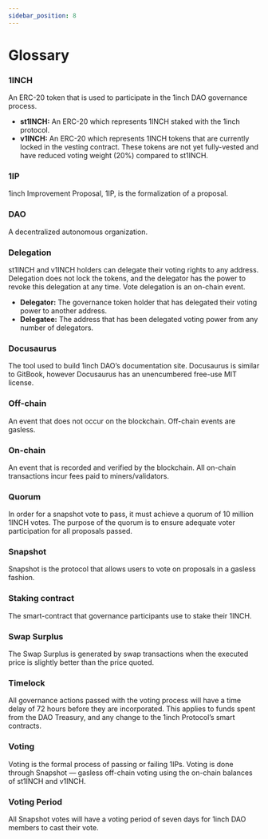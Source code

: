 ```yaml
---
sidebar_position: 8
---
```

# Glossary

### 1INCH
An ERC-20 token that is used to participate in the 1inch DAO governance process.
* **st1INCH:** An ERC-20 which represents 1INCH staked with the 1inch protocol.
* **v1INCH:** An ERC-20 which represents 1INCH tokens that are currently locked in the vesting contract. These tokens are not yet fully-vested and have reduced voting weight (20%) compared to st1INCH.

### 1IP
1inch Improvement Proposal, 1IP, is the formalization of a proposal. 

### DAO
A decentralized autonomous organization.

### Delegation
st1INCH and v1INCH holders can delegate their voting rights to any address. Delegation does not lock the tokens, and the delegator has the power to revoke this delegation at any time. Vote delegation is an on-chain event.
* **Delegator:** The governance token holder that has delegated their voting power to another address.
* **Delegatee:** The address that has been delegated voting power from any number of delegators.

### Docusaurus
The tool used to build 1inch DAO’s documentation site. Docusaurus is similar to GitBook, however Docusaurus has an unencumbered free-use MIT license.

### Off-chain
An event that does not occur on the blockchain. Off-chain events are gasless. 

### On-chain
An event that is recorded and verified by the blockchain. All on-chain transactions incur fees paid to miners/validators.

### Quorum
In order for a snapshot vote to pass, it must achieve a quorum of 10 million 1INCH votes. The purpose of the quorum is to ensure adequate voter participation for all proposals passed.

### Snapshot
Snapshot is the protocol that allows users to vote on proposals in a gasless fashion.

### Staking contract
The smart-contract that governance participants use to stake their 1INCH.

### Swap Surplus
The Swap Surplus is generated by swap transactions when the executed price is slightly better than the price quoted.

### Timelock
All governance actions passed with the voting process will have a time delay of 72 hours before they are incorporated. This applies to funds spent from the DAO Treasury, and any change to the 1inch Protocol’s smart contracts. 

### Voting 
Voting is the formal process of passing or failing 1IPs. Voting is done through Snapshot — gasless off-chain voting using the on-chain balances of st1INCH and v1INCH.

### Voting Period
All Snapshot votes will have a voting period of seven days for 1inch DAO members to cast their vote.